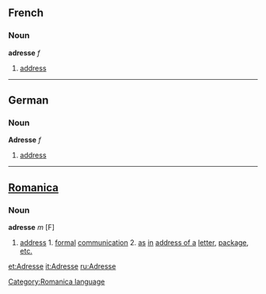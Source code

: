 ==French==
===Noun===
'''adresse''' ''f''

#[[address]]

----
==German==
=== Noun ===
'''Adresse''' ''f''

#[[address]]
----

==[[Romanica]]==
[[Category:Romanica language]]
===Noun===
<b>adresse</b> ''m'' [F]
#[[address]] 1. [[formal]] [[communication]] 2. [[as]] [[in]] [[address of a]] [[letter]], [[package]], [[etc.]]

[[et:Adresse]]
[[it:Adresse]]
[[ru:Adresse]]